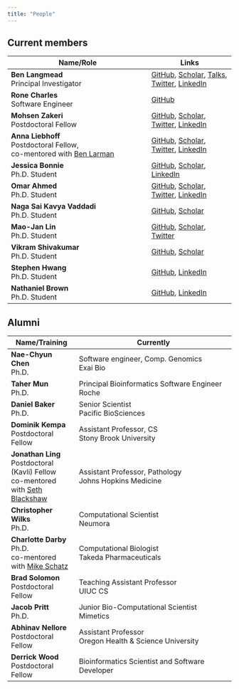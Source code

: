 ```yaml
---
title: "People"
---
```


## Current members

| Name/Role | Links |
| ----------------------- | -------------- |
| **Ben Langmead** <br /> Principal Investigator  | [GitHub](https://github.com/BenLangmead), [Scholar](https://scholar.google.com/citations?user=2JMaTKsAAAAJ&hl=en), [Talks](https://speakerdeck.com/benlangmead/), [Twitter](https://twitter.com/BenLangmead), [LinkedIn](https://www.linkedin.com/in/benjaminlangmead/) |
| **Rone Charles** <br /> Software Engineer | [GitHub](https://github.com/ch4rr0) |
| **Mohsen Zakeri** <br /> Postdoctoral Fellow        | [GitHub](https://github.com/mohsenzakeri/), [Scholar](https://scholar.google.com/citations?user=7I-mNqcAAAAJ&hl=en&oi=ao), [Twitter](https://twitter.com/MohsenZakeri1), [LinkedIn](https://www.linkedin.com/in/mohsen-zakeri-56017576/) |
| **Anna Liebhoff** <br /> Postdoctoral Fellow, <br /> co-mentored with [Ben Larman](https://labs.pathology.jhu.edu/larman/) | [GitHub](https://github.com/kepsi), [Scholar](https://scholar.google.com/citations?user=eC2T-zsAAAAJ&hl=en&oi=ao), [Twitter](https://twitter.com/DrAnnaLieb), [LinkedIn](https://www.linkedin.com/in/liebhoff) |
| **Jessica Bonnie** <br /> Ph.D. Student              | [GitHub](https://github.com/jessicabonnie/), [Scholar](https://scholar.google.com/citations?user=mTTrb6MAAAAJ&hl=en&oi=ao), [LinkedIn](https://www.linkedin.com/in/jessicabonnie/) |
| **Omar Ahmed** <br /> Ph.D. Student              | [GitHub](https://github.com/oma219/), [Scholar](https://scholar.google.com/citations?user=lO2wRlYAAAAJ&hl=en&oi=ao), [Twitter](https://twitter.com/oyfahmed), [LinkedIn](https://www.linkedin.com/in/omar-ahmed-6a0226106/) |
| **Naga Sai Kavya Vaddadi** <br /> Ph.D. Student              | [GitHub](https://github.com/kvaddad1), [Scholar](https://scholar.google.com/citations?user=gcUPxzwAAAAJ&hl=en&oi=ao) |
| **Mao-Jan Lin** <br /> Ph.D. Student              | [GitHub](https://github.com/maojanlin), [Scholar](https://scholar.google.com/citations?user=L_EVYB8AAAAJ&hl=en&oi=ao), [Twitter](https://twitter.com/MaoJanLin) |
| **Vikram Shivakumar** <br /> Ph.D. Student              | [GitHub](https://github.com/vshiv18), [Scholar](https://scholar.google.com/citations?user=CsJK2y4AAAAJ&hl=en&oi=ao) |
| **Stephen Hwang** <br /> Ph.D. Student              | [GitHub](https://github.com/StephenHwang), [LinkedIn](https://www.linkedin.com/in/hwangjstephen/) |
| **Nathaniel Brown** <br /> Ph.D. Student | [GitHub](https://github.com/drnatebrown), [LinkedIn](https://www.linkedin.com/in/nathaniel-brown-60b654171/) |

## Alumni

| Name/Training | Currently |
| ---- | --------- |
| **Nae-Chyun Chen** <br /> Ph.D.  | Software engineer, Comp. Genomics <br /> Exai Bio |
| **Taher Mun** <br /> Ph.D. | Principal Bioinformatics Software Engineer <br /> Roche |
| **Daniel Baker** <br /> Ph.D. | Senior Scientist <br /> Pacific BioSciences |
| **Dominik Kempa** <br /> Postdoctoral Fellow | Assistant Professor, CS <br /> Stony Brook University |
| **Jonathan Ling** <br /> Postdoctoral (Kavli) Fellow <br /> co-mentored with [Seth Blackshaw](https://blackshawlab.com/)| Assistant Professor, Pathology <br /> Johns Hopkins Medicine |
| **Christopher Wilks** <br /> Ph.D. | Computational Scientist <br /> Neumora |
| **Charlotte Darby** <br /> Ph.D. <br /> co-mentored with [Mike Schatz](https://schatz-lab.org/) | Computational Biologist <br /> Takeda Pharmaceuticals |
| **Brad Solomon** <br /> Postdoctoral Fellow | Teaching Assistant Professor <br /> UIUC CS |
| **Jacob Pritt** <br /> Ph.D. | Junior Bio-Computational Scientist <br /> Mimetics |
| **Abhinav Nellore** <br /> Postdoctoral Fellow | Assistant Professor <br /> Oregon Health & Science University |
| **Derrick Wood** <br /> Postdoctoral Fellow | Bioinformatics Scientist and Software Developer |
